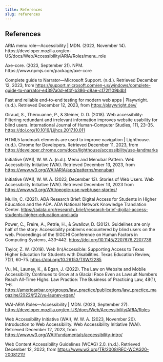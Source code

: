 ```yaml
---
title: References
slug: references
---
```


## References

<article class="citation" id="citation-aria-menu-role">
  <p class="citation-content">
    ARIA menu role—Accessibility | MDN. (2023, November 14).
    <a>https://developer.mozilla.org/en-US/docs/Web/Accessibility/ARIA/Roles/menu_role</a>
  </p>
</article>


<article class="citation" id="citation-axe-core">
  <p class="citation-content">
    Axe-core. (2023, September 21). NPM.
    <a>https://www.npmjs.com/package/axe-core</a>
  </p>
</article>


<article class="citation" id="citation-complete-guide-to-narrator">
  <p class="citation-content">
    Complete guide to Narrator—Microsoft Support. (n.d.). Retrieved December 12, 2023, from
    <a href="https://support.microsoft.com/en-us/windows/complete-guide-to-narrator-e4397a0d-ef4f-b386-d8ae-c172f109bdb1">https://support.microsoft.com/en-us/windows/complete-guide-to-narrator-e4397a0d-ef4f-b386-d8ae-c172f109bdb1</a>
  </p>
</article>

<article class="citation" id="citation-playwright">
  <p class="citation-content">
    Fast and reliable end-to-end testing for modern web apps | Playwright. (n.d.). Retrieved December 12, 2023, from
    <a href="https://playwright.dev/https://playwright.dev/">https://playwright.dev/</a>
  </p>
</article>

<article class="citation" id="citation-giraud">
  <p class="citation-content">
    Giraud, S., Thérouanne, P., & Steiner, D. D. (2018). Web accessibility: Filtering redundant and irrelevant information improves website usability for blind users. International Journal of Human-Computer Studies, 111, 23–35.
    <a href="https://doi.org/10.1016/j.ijhcs.2017.10.011">https://doi.org/10.1016/j.ijhcs.2017.10.011</a>
  </p>
</article>

<article class="citation" id="citation-landmarks">
  <p class="citation-content">
    HTML5 landmark elements are used to improve navigation | Lighthouse. (n.d.). Chrome for Developers. Retrieved December 11, 2023, from
    <a href="https://developer.chrome.com/docs/lighthouse/accessibility/use-landmarks">https://developer.chrome.com/docs/lighthouse/accessibility/use-landmarks</a>
  </p>
</article>

<article class="citation" id="citation-menu-menubar">
  <p class="citation-content">
    Initiative (WAI), W. W. A. (n.d.). Menu and Menubar Pattern. Web Accessibility Initiative (WAI). Retrieved December 13, 2023, from
    <a href="https://www.w3.org/WAI/ARIA/apg/patterns/menubar/">https://www.w3.org/WAI/ARIA/apg/patterns/menubar/</a>
  </p>
</article>

<article class="citation" id="citation-stories-of-web-users">
  <p class="citation-content">
    Initiative (WAI), W. W. A. (2023, December 13). Stories of Web Users. Web Accessibility Initiative (WAI). Retrieved December 13, 2023 from
    <a href="https://www.w3.org/WAI/people-use-web/user-stories/">https://www.w3.org/WAI/people-use-web/user-stories/</a>
  </p>
</article>

<article class="citation" id="citation-mullin">
  <p class="citation-content">
    Mullin, C. (2021). ADA Research Brief: Digital Access for Students in Higher Education and the ADA. ADA National Network Knowledge Translation Center.
    <a href="https://adata.org/research_brief/research-brief-digital-access-students-higher-education-and-ada">https://adata.org/research_brief/research-brief-digital-access-students-higher-education-and-ada</a>
  </p>
</article>

<article class="citation" id="citation-power">
  <p class="citation-content">
    Power, C., Freire, A., Petrie, H., & Swallow, D. (2012). Guidelines are only half of the story: Accessibility problems encountered by blind users on the web. Proceedings of the SIGCHI Conference on Human Factors in Computing Systems, 433–442.
    <a href="https://doi.org/10.1145/2207676.2207736">https://doi.org/10.1145/2207676.2207736</a>
  </p>
</article>

<article class="citation" id="citation-taylor">
  <p class="citation-content">
    Taylor, Z. W. (2019). Web (In)Accessible: Supporting Access to Texas Higher Education for Students with Disabilities. Texas Education Review, 7(2), 60–75.
    <a href="https://doi.org/10.26153/TSW/2285">https://doi.org/10.26153/TSW/2285</a>
  </p>
</article>

<article class="citation" id="citation-vu">
  <p class="citation-content">
    Vu, M., Launey, K., & Egan, J. (2022). The Law on Website and Mobile Accessibility Continues to Grow at a Glacial Pace Even as Lawsuit Numbers Reach All-Time Highs. Law Practice: The Business of Practicing Law, 48(1), 1–6.
    <a href="https://americanbar.org/groups/law_practice/publications/law_practice_magazine/2022/jf22/vu-launey-egan/">https://americanbar.org/groups/law_practice/publications/law_practice_magazine/2022/jf22/vu-launey-egan/</a>
  </p>
</article>

<article class="citation" id="citation-wai-aria-roles">
  <p class="citation-content">
    WAI-ARIA Roles—Accessibility | MDN. (2023, September 27).
    <a href="https://developer.mozilla.org/en-US/docs/Web/Accessibility/ARIA/Roles">https://developer.mozilla.org/en-US/docs/Web/Accessibility/ARIA/Roles</a>
  </p>
</article>

<article class="citation" id="citation-wai">
  <p class="citation-content">
    Web Accessibility Initiative (WAI), W. W. A. (2023, November 20). Introduction to Web Accessibility. Web Accessibility Initiative (WAI). Retrieved December 12, 2023, from
    <a href="https://www.w3.org/WAI/fundamentals/accessibility-intro/">https://www.w3.org/WAI/fundamentals/accessibility-intro/</a>
  </p>
</article>

<article class="citation" id="citation-wcag">
  <p class="citation-content">
    Web Content Accessibility Guidelines (WCAG) 2.0. (n.d.). Retrieved December 12, 2023, from
    <a href="https://www.w3.org/TR/2008/REC-WCAG20-20081211/https://www.w3.org/TR/2008/REC-WCAG20-20081211/">https://www.w3.org/TR/2008/REC-WCAG20-20081211/</a>
  </p>
</article>